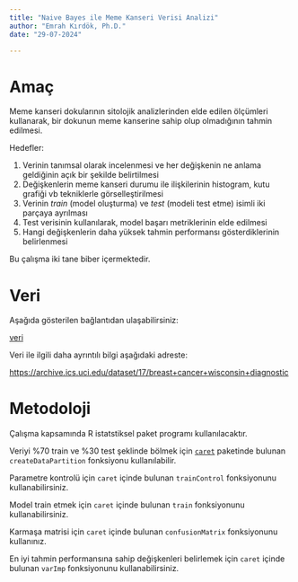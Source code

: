 ```yaml
---
title: "Naive Bayes ile Meme Kanseri Verisi Analizi"
author: "Emrah Kırdök, Ph.D."
date: "29-07-2024"

---
```


# Amaç

Meme kanseri dokularının sitolojik analizlerinden elde edilen ölçümleri kullanarak, bir dokunun meme kanserine sahip olup olmadığının tahmin edilmesi.

Hedefler:

1. Verinin tanımsal olarak incelenmesi ve her değişkenin ne anlama geldiğinin açık bir şekilde belirtilmesi
2. Değişkenlerin meme kanseri durumu ile ilişkilerinin histogram, kutu grafiği vb tekniklerle görselleştirilmesi
3. Verinin *train* (model oluşturma) ve *test* (modeli test etme) isimli iki parçaya ayrılması
4. Test verisinin kullanılarak, model başarı metriklerinin elde edilmesi
5. Hangi değişkenlerin daha yüksek tahmin performansı gösterdiklerinin belirlenmesi

Bu çalışma iki tane biber içermektedir.

# Veri

Aşağıda gösterilen bağlantıdan ulaşabilirsiniz:

[veri](https://raw.githubusercontent.com/emrahkirdok/ybva/main/05-istatistik/data.csv)

Veri ile ilgili daha ayrıntılı bilgi aşağıdaki adreste:

[https://archive.ics.uci.edu/dataset/17/breast+cancer+wisconsin+diagnostic](https://archive.ics.uci.edu/dataset/17/breast+cancer+wisconsin+diagnostic)


# Metodoloji

Çalışma kapsamında R istatstiksel paket programı kullanılacaktır. 

Veriyi %70 train ve %30 test şeklinde bölmek için [`caret`](https://archive.ics.uci.edu/dataset/17/breast+cancer+wisconsin+diagnostic) paketinde bulunan `createDataPartition` fonksiyonu kullanılabilir.

Parametre kontrolü için `caret` içinde bulunan `trainControl` fonksiyonunu kullanabilirsiniz.

Model train etmek için `caret` içinde bulunan `train` fonksiyonunu kullanabilirsiniz.

Karmaşa matrisi için `caret` içinde bulunan `confusionMatrix` fonksiyonunu kullanınız.

En iyi tahmin performansına sahip değişkenleri belirlemek için `caret` içinde bulunan `varImp` fonksiyonunu kullanabilirsiniz.

